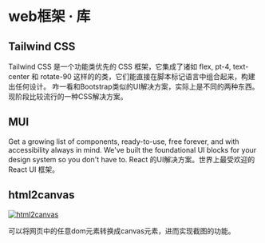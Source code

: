 
# web框架 · 库

## Tailwind CSS
<AppCard picOrgin="https://lnks.ga/S2ckzR" appName="Tailwind CSS" website="https://tailwindcss.com/">
    Tailwind CSS 是一个功能类优先的 CSS 框架，它集成了诸如 flex, pt-4, text-center 和 rotate-90 这样的的类，它们能直接在脚本标记语言中组合起来，构建出任何设计。
</AppCard>

<Callout>
    咋一看和Bootstrap类似的UI解决方案，实际上是不同的两种东西。现阶段比较流行的一种CSS解决方案。
</Callout>

## MUI

<AppCard picOrgin="https://lnks.ga/7RrEQM" appName="MUI" website="https://mui.com/">
    Get a growing list of components, ready-to-use, free forever, and with accessibility always in mind. We've built the foundational UI blocks for your design system so you don't have to.
</AppCard>

<Callout>
   React 的UI解决方案。世界上最受欢迎的 React UI 框架。
</Callout>

## html2canvas

[![html2canvas](/images/html2canvas.png)](https://html2canvas.hertzen.com/)

可以将网页中的任意dom元素转换成canvas元素，进而实现截图的功能。
